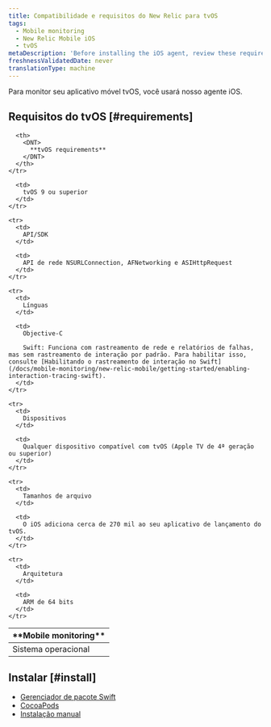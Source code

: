 ```yaml
---
title: Compatibilidade e requisitos do New Relic para tvOS
tags:
  - Mobile monitoring
  - New Relic Mobile iOS
  - tvOS
metaDescription: 'Before installing the iOS agent, review these requirements.'
freshnessValidatedDate: never
translationType: machine
---
```


Para monitor seu aplicativo móvel tvOS, você usará nosso agente iOS.

## Requisitos do tvOS [#requirements]

<table>
  <thead>
    <tr>
      <th width={200}>
        <DNT>
          **Mobile monitoring**
        </DNT>
      </th>

      <th>
        <DNT>
          **tvOS requirements**
        </DNT>
      </th>
    </tr>
  </thead>

  <tbody>
    <tr>
      <td>
        Sistema operacional
      </td>

      <td>
        tvOS 9 ou superior
      </td>
    </tr>

    <tr>
      <td>
        API/SDK
      </td>

      <td>
        API de rede NSURLConnection, AFNetworking e ASIHttpRequest
      </td>
    </tr>

    <tr>
      <td>
        Línguas
      </td>

      <td>
        Objective-C

        Swift: Funciona com rastreamento de rede e relatórios de falhas, mas sem rastreamento de interação por padrão. Para habilitar isso, consulte [Habilitando o rastreamento de interação no Swift](/docs/mobile-monitoring/new-relic-mobile/getting-started/enabling-interaction-tracing-swift).
      </td>
    </tr>

    <tr>
      <td>
        Dispositivos
      </td>

      <td>
        Qualquer dispositivo compatível com tvOS (Apple TV de 4ª geração ou superior)
      </td>
    </tr>

    <tr>
      <td>
        Tamanhos de arquivo
      </td>

      <td>
        O iOS adiciona cerca de 270 mil ao seu aplicativo de lançamento do tvOS.
      </td>
    </tr>

    <tr>
      <td>
        Arquitetura
      </td>

      <td>
        ARM de 64 bits
      </td>
    </tr>
  </tbody>
</table>

## Instalar [#install]

* [Gerenciador de pacote Swift](/docs/mobile-monitoring/new-relic-mobile-ios/installation/spm-installation)
* [CocoaPods](/docs/mobile-monitoring/new-relic-mobile-ios/installation/cocoapods-installation)
* [Instalação manual](/docs/mobile-monitoring/new-relic-mobile-ios/installation/ios-manual-installation)
